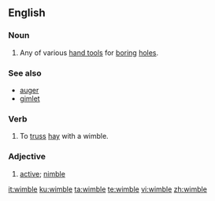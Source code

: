 ==English==

===Noun===
{{en-noun}}

# Any of various [[hand tool]]s for [[boring]] [[hole]]s.

===See also===
*[[auger]]
*[[gimlet]]

===Verb===
{{en-verb|wimbl|ing}}

# {{transitive}} To [[truss]] [[hay]] with a wimble.

===Adjective===
{{en-adj}}

# {{obsolete}} [[active]]; [[nimble]]
#: {{rfquotek|Spenser}}

[[it:wimble]]
[[ku:wimble]]
[[ta:wimble]]
[[te:wimble]]
[[vi:wimble]]
[[zh:wimble]]